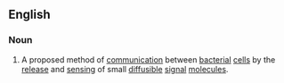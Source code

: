 ==English==

===Noun===
{{wikipedia}}
{{en-noun|-}}

# A proposed method of [[communication]] between [[bacterial]] [[cell]]s by the [[release]] and [[sensing]] of small [[diffusible]] [[signal]] [[molecule]]s.